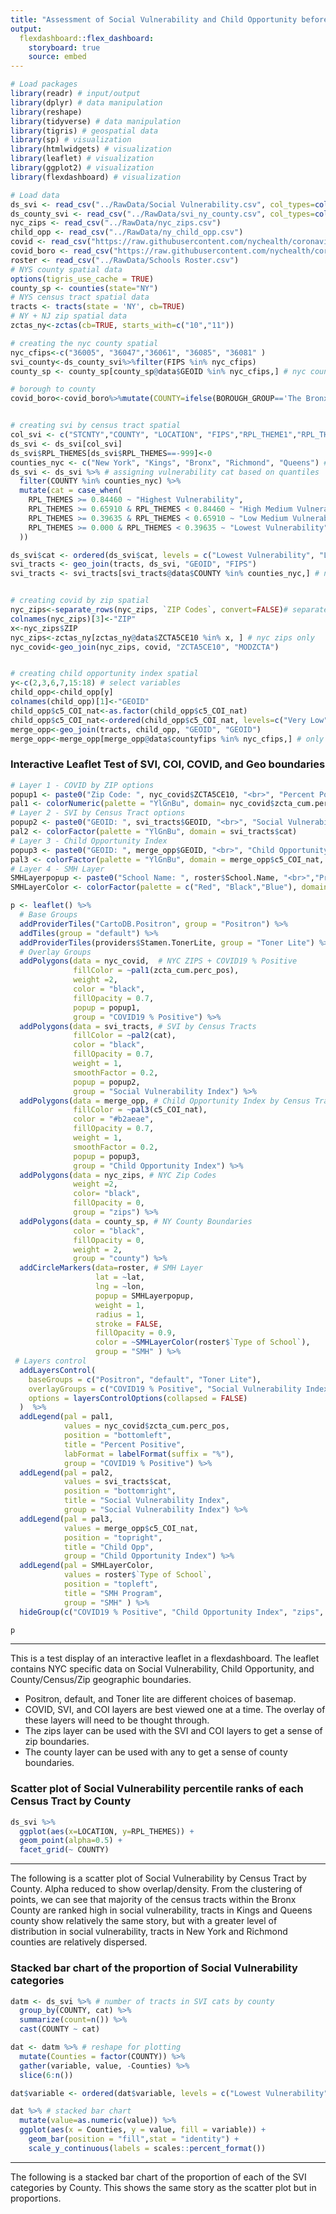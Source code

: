 ```yaml
---
title: "Assessment of Social Vulnerability and Child Opportunity before COVID19"
output: 
  flexdashboard::flex_dashboard:
    storyboard: true
    source: embed
---
```


```r
# Load packages
library(readr) # input/output
library(dplyr) # data manipulation
library(reshape)
library(tidyverse) # data manipulation
library(tigris) # geospatial data
library(sp) # visualization
library(htmlwidgets) # visualization
library(leaflet) # visualization
library(ggplot2) # visualization
library(flexdashboard) # visualization

# Load data 
ds_svi <- read_csv("../RawData/Social Vulnerability.csv", col_types=cols("FIPS"=col_character()))
ds_county_svi <- read_csv("../RawData/svi_ny_county.csv", col_types=cols("FIPS"=col_character()))
nyc_zips <- read_csv("../RawData/nyc_zips.csv")
child_opp <- read_csv("../RawData/ny_child_opp.csv")
covid <- read_csv("https://raw.githubusercontent.com/nychealth/coronavirus-data/master/tests-by-zcta.csv")
covid_boro <- read_csv("https://raw.githubusercontent.com/nychealth/coronavirus-data/master/boro.csv")
roster <- read_csv("../RawData/Schools Roster.csv")
# NYS county spatial data
options(tigris_use_cache = TRUE)
county_sp <- counties(state="NY")
# NYS census tract spatial data
tracts <- tracts(state = 'NY', cb=TRUE)
# NY + NJ zip spatial data
zctas_ny<-zctas(cb=TRUE, starts_with=c("10","11"))

# creating the nyc county spatial
nyc_cfips<-c("36005", "36047","36061", "36085", "36081" )
svi_county<-ds_county_svi%>%filter(FIPS %in% nyc_cfips)
county_sp <- county_sp[county_sp@data$GEOID %in% nyc_cfips,] # nyc county fips only

# borough to county
covid_boro<-covid_boro%>%mutate(COUNTY=ifelse(BOROUGH_GROUP=='The Bronx','Bronx', ifelse(BOROUGH_GROUP=='Brooklyn','Kings', ifelse(BOROUGH_GROUP=='Manhattan','New York', ifelse(BOROUGH_GROUP=='Queens', 'Queens', ifelse(BOROUGH_GROUP=='Staten Island','Richmond', 'NA')))))) 


# creating svi by census tract spatial
col_svi <- c("STCNTY","COUNTY", "LOCATION", "FIPS","RPL_THEME1","RPL_THEME2","RPL_THEME3","RPL_THEME4","RPL_THEMES") # select relevant svi variables
ds_svi <- ds_svi[col_svi]
ds_svi$RPL_THEMES[ds_svi$RPL_THEMES==-999]<-0
counties_nyc <- c("New York", "Kings", "Bronx", "Richmond", "Queens") # nyc counties only
ds_svi <- ds_svi %>% # assigning vulnerability cat based on quantiles
  filter(COUNTY %in% counties_nyc) %>% 
  mutate(cat = case_when(
    RPL_THEMES >= 0.84460 ~ "Highest Vulnerability",
    RPL_THEMES >= 0.65910 & RPL_THEMES < 0.84460 ~ "High Medium Vulnerability",
    RPL_THEMES >= 0.39635 & RPL_THEMES < 0.65910 ~ "Low Medium Vulnerability",
    RPL_THEMES >= 0.000 & RPL_THEMES < 0.39635 ~ "Lowest Vulnerability"
  ))

ds_svi$cat <- ordered(ds_svi$cat, levels = c("Lowest Vulnerability", "Low Medium Vulnerability", "High Medium Vulnerability", "Highest Vulnerability")) # order levels of svi cat
svi_tracts <- geo_join(tracts, ds_svi, "GEOID", "FIPS")
svi_tracts <- svi_tracts[svi_tracts@data$COUNTY %in% counties_nyc,] # nyc counties only


# creating covid by zip spatial 
nyc_zips<-separate_rows(nyc_zips, `ZIP Codes`, convert=FALSE)# separate csv into individual rows
colnames(nyc_zips)[3]<-"ZIP"
x<-nyc_zips$ZIP
nyc_zips<-zctas_ny[zctas_ny@data$ZCTA5CE10 %in% x, ] # nyc zips only
nyc_covid<-geo_join(nyc_zips, covid, "ZCTA5CE10", "MODZCTA")


# creating child opportunity index spatial
y<-c(2,3,6,7,15:18) # select variables
child_opp<-child_opp[y]
colnames(child_opp)[1]<-"GEOID" 
child_opp$c5_COI_nat<-as.factor(child_opp$c5_COI_nat) 
child_opp$c5_COI_nat<-ordered(child_opp$c5_COI_nat, levels=c("Very Low", "Low", "Moderate", "High", "Very High")) # set factor order in plot value
merge_opp<-geo_join(tracts, child_opp, "GEOID", "GEOID")
merge_opp<-merge_opp[merge_opp@data$countyfips %in% nyc_cfips,] # only NYC County FIPS

```


### Interactive Leaflet Test of SVI, COI, COVID, and Geo boundaries

```r
# Layer 1 - COVID by ZIP options
popup1 <- paste0("Zip Code: ", nyc_covid$ZCTA5CE10, "<br>", "Percent Positive Cases: ", nyc_covid$zcta_cum.perc_pos)
pal1 <- colorNumeric(palette = "YlGnBu", domain= nyc_covid$zcta_cum.perc_pos)
# Layer 2 - SVI by Census Tract options
popup2 <- paste0("GEOID: ", svi_tracts$GEOID, "<br>", "Social Vulnerability Index: ", svi_tracts$RPL_THEMES,"<br>", "COUNTY: ", svi_tracts$COUNTY)
pal2 <- colorFactor(palette = "YlGnBu", domain = svi_tracts$cat)
# Layer 3 - Child Opportunity Index
popup3 <- paste0("GEOID: ", merge_opp$GEOID, "<br>", "Child Opportunity Level: ", merge_opp$c5_COI_nat,"<br>", "COUNTY: ", merge_opp$msaname15)
pal3 <- colorFactor(palette = "YlGnBu", domain = merge_opp$c5_COI_nat, reverse = TRUE)
# Layer 4 - SMH Layer
SMHLayerpopup <- paste0("School Name: ", roster$School.Name, "<br>","Program: ", roster$`Type of School`)
SMHLayerColor <- colorFactor(palette = c("Red", "Black","Blue"), domain=roster$`Type of School`)

p <- leaflet() %>%
  # Base Groups
  addProviderTiles("CartoDB.Positron", group = "Positron") %>%  
  addTiles(group = "default") %>%  
  addProviderTiles(providers$Stamen.TonerLite, group = "Toner Lite") %>%
  # Overlay Groups
  addPolygons(data = nyc_covid,  # NYC ZIPS + COVID19 % Positive
              fillColor = ~pal1(zcta_cum.perc_pos),
              weight =2,
              color = "black",
              fillOpacity = 0.7,
              popup = popup1,
              group = "COVID19 % Positive") %>%
  addPolygons(data = svi_tracts, # SVI by Census Tracts
              fillColor = ~pal2(cat), 
              color = "black", 
              fillOpacity = 0.7, 
              weight = 1, 
              smoothFactor = 0.2,
              popup = popup2, 
              group = "Social Vulnerability Index") %>%
  addPolygons(data = merge_opp, # Child Opportunity Index by Census Tracts
              fillColor = ~pal3(c5_COI_nat), 
              color = "#b2aeae", 
              fillOpacity = 0.7, 
              weight = 1, 
              smoothFactor = 0.2,
              popup = popup3,
              group = "Child Opportunity Index") %>%
  addPolygons(data = nyc_zips, # NYC Zip Codes
              weight =2,
              color= "black",
              fillOpacity = 0,
              group = "zips") %>%
  addPolygons(data = county_sp, # NY County Boundaries
              color = "black", 
              fillOpacity = 0, 
              weight = 2,
              group = "county") %>%
  addCircleMarkers(data=roster, # SMH Layer
                   lat = ~lat,
                   lng = ~lon,
                   popup = SMHLayerpopup,
                   weight = 1,
                   radius = 1,
                   stroke = FALSE,
                   fillOpacity = 0.9,
                   color = ~SMHLayerColor(roster$`Type of School`),
                   group = "SMH" ) %>%
 # Layers control
  addLayersControl(
    baseGroups = c("Positron", "default", "Toner Lite"),
    overlayGroups = c("COVID19 % Positive", "Social Vulnerability Index", "Child Opportunity Index", "zips", "county", "SMH" ),
    options = layersControlOptions(collapsed = FALSE)
  )  %>%
  addLegend(pal = pal1, 
            values = nyc_covid$zcta_cum.perc_pos, 
            position = "bottomleft", 
            title = "Percent Positive",
            labFormat = labelFormat(suffix = "%"),
            group = "COVID19 % Positive") %>% 
  addLegend(pal = pal2, 
            values = svi_tracts$cat, 
            position = "bottomright", 
            title = "Social Vulnerability Index",
            group = "Social Vulnerability Index") %>%
  addLegend(pal = pal3, 
            values = merge_opp$c5_COI_nat, 
            position = "topright", 
            title = "Child Opp",
            group = "Child Opportunity Index") %>%
  addLegend(pal = SMHLayerColor,
            values = roster$`Type of School`,
            position = "topleft",
            title = "SMH Program",
            group = "SMH" ) %>% 
  hideGroup(c("COVID19 % Positive", "Child Opportunity Index", "zips", "county", "SMH" ))

p

```

***
This is a test display of an interactive leaflet in a flexdashboard. The leaflet contains NYC specific data on Social Vulnerability, Child Opportunity, and County/Census/Zip geographic boundaries.  

-  Positron, default, and Toner lite are different choices of basemap.   
-  COVID, SVI, and COI layers are best viewed one at a time. The overlay of these layers will need to be thought through.  
-  The zips layer can be used with the SVI and COI layers to get a sense of zip boundaries.    
-  The county layer can be used with any to get a sense of county boundaries.  



### Scatter plot of Social Vulnerability percentile ranks of each Census Tract by County

```r
ds_svi %>% 
  ggplot(aes(x=LOCATION, y=RPL_THEMES)) + 
  geom_point(alpha=0.5) +
  facet_grid(~ COUNTY)
```

***
The following is a scatter plot of Social Vulnerability by Census Tract by County. Alpha reduced to show overlap/density. From the clustering of points, we can see that majority of the census tracts within the Bronx County are ranked high in social vulnerability, tracts in Kings and Queens county show relatively the same story, but with a greater level of distribution in social vulnerability, tracts in New York and Richmond counties are relatively dispersed.

### Stacked bar chart of the proportion of Social Vulnerability categories 

```r
datm <- ds_svi %>% # number of tracts in SVI cats by county
  group_by(COUNTY, cat) %>% 
  summarize(count=n()) %>% 
  cast(COUNTY ~ cat)

dat <- datm %>% # reshape for plotting
  mutate(Counties = factor(COUNTY)) %>% 
  gather(variable, value, -Counties) %>% 
  slice(6:n())

dat$variable <- ordered(dat$variable, levels = c("Lowest Vulnerability", "Low Medium Vulnerability", "High Medium Vulnerability", "Highest Vulnerability")) # order factor for plotting

dat %>% # stacked bar chart 
  mutate(value=as.numeric(value)) %>% 
  ggplot(aes(x = Counties, y = value, fill = variable)) + 
    geom_bar(position = "fill",stat = "identity") +
    scale_y_continuous(labels = scales::percent_format())
```

***
The following is a stacked bar chart of the proportion of each of the SVI categories by County. This shows the same story as the scatter plot but in proportions. 
